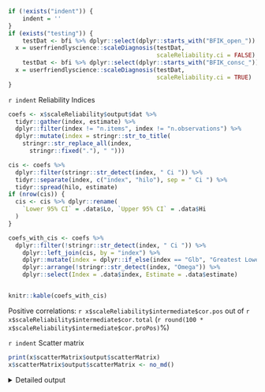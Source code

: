```r
if (!exists("indent")) {
	indent = ''
}
if (exists("testing")) {
	testDat <- bfi %>% dplyr::select(dplyr::starts_with("BFIK_open_"))
  x = userfriendlyscience::scaleDiagnosis(testDat, 
                                          scaleReliability.ci = FALSE)
	testDat <- bfi %>% dplyr::select(dplyr::starts_with("BFIK_consc_"))
  x = userfriendlyscience::scaleDiagnosis(testDat, 
                                          scaleReliability.ci = TRUE)
}
```


`r indent` Reliability Indices

```r
coefs <- x$scaleReliability$output$dat %>% 
  tidyr::gather(index, estimate) %>% 
  dplyr::filter(index != "n.items", index != "n.observations") %>% 
  dplyr::mutate(index = stringr::str_to_title(
    stringr::str_replace_all(index,
      stringr::fixed("."), " ")))

cis <- coefs %>% 
  dplyr::filter(stringr::str_detect(index, " Ci ")) %>% 
  tidyr::separate(index, c("index", "hilo"), sep = " Ci ") %>% 
  tidyr::spread(hilo, estimate)
if (nrow(cis)) {
  cis <- cis %>% dplyr::rename(
    `Lower 95% CI` = .data$Lo, `Upper 95% CI` = .data$Hi
  )
}

coefs_with_cis <- coefs %>% 
  dplyr::filter(!stringr::str_detect(index, " Ci ")) %>% 
    dplyr::left_join(cis, by = "index") %>% 
    dplyr::mutate(index = dplyr::if_else(index == "Glb", "Greatest Lower Bound", .data$index)) %>% 
    dplyr::arrange(!stringr::str_detect(index, "Omega")) %>% 
    dplyr::select(Index = .data$index, Estimate = .data$estimate)


knitr::kable(coefs_with_cis)
```

Positive correlations: `r x$scaleReliability$intermediate$cor.pos` out of `r x$scaleReliability$intermediate$cor.total`  (`r round(100 * x$scaleReliability$intermediate$cor.proPos)`%)


`r indent` Scatter matrix

```r
print(x$scatterMatrix$output$scatterMatrix)
x$scatterMatrix$output$scatterMatrix <- no_md()
```

<details><summary>Detailed output</summary>

```r
print(x)
```

</details>
